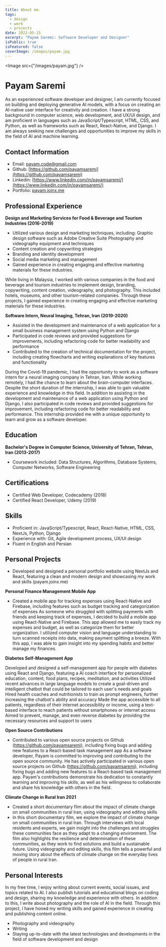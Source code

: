 ```yaml
---
title: About me.
tags:
  - design
  - work
  - projects
date: 2022-05-15
excerpt: "Payam Saremi: Software Developer and Designer"
isPublic: true
isFeatured: false
coverImage: /images/payam.jpg
---
```


<Image src={"/images/payam.jpg"} />

# Payam Saremi

As an experienced software developer and designer, I am currently focused on building and deploying generative AI models, with a focus on creating an AI-native user interface for creativity and creation. I have a strong background in computer science, web development, and UX/UI design, and am proficient in languages such as JavaScript/Typescript, HTML, CSS, and Python, as well as frameworks such as React, React-Native, and Django. I am always seeking new challenges and opportunities to improve my skills in the field of AI and machine learning.

## Contact Information

- Email: payam.code@gmail.com
- Github: [https://github.com/payamsaremi](https://github.com/payamsaremi)
- Linkedin: [https://www.linkedin.com/in/payamsaremi/](https://www.linkedin.com/in/payamsaremi/)
- Portfolio: [payam.joinx.me](payam.joinx.me)

## Professional Experience

**Design and Marketing Services for Food & Beverage and Tourism Industries (2016-2019)**

- Utilized various design and marketing techniques, including: Graphic design software such as Adobe Creative Suite Photography and videography equipment and techniques
- Content creation and copywriting strategies
- Branding and identity development
- Social media marketing and management
- Gained experience in creating engaging and effective marketing materials for these industries.

While living in Malaysia, I worked with various companies in the food and beverage and tourism industries to implement design, branding, copywriting, content creation, videography, and photography. This included hotels, museums, and other tourism-related companies. Through these projects, I gained experience in creating engaging and effective marketing materials for these industries.

**Software Intern, Neural Imaging, Tehran, Iran (2019-2020)**

- Assisted in the development and maintenance of a web application for a small business management system using Python and Django
- Participated in code reviews and provided suggestions for improvements, including refactoring code for better readability and performance
- Contributed to the creation of technical documentation for the project, including creating flowcharts and writing explanations of key features and functionality

During the Covid-19 pandemic, I had the opportunity to work as a software intern for a neural imaging company in Tehran, Iran. While working remotely, I had the chance to learn about the brain-computer interfaces. Despite the short duration of the internship, I was able to gain valuable experience and knowledge in this field. In addition to assisting in the development and maintenance of a web application using Python and Django, I also participated in code reviews and provided suggestions for improvement, including refactoring code for better readability and performance. This internship provided me with a unique opportunity to learn and grow as a software developer.

## Education

**Bachelor's Degree in Computer Science, University of Tehran, Tehran, Iran (2013-2017)**

- Coursework included: Data Structures, Algorithms, Database Systems, Computer Networks, Software Engineering

## Certifications

- Certified Web Developer, Codecademy (2018)
- Certified React Developer, Udemy (2019)

## Skills

- Proficient in: JavaScript/Typescript, React, React-Native, HTML, CSS, NextJs, Python, Django
- Experience with: Git, Agile development process, UX/UI design
- Fluent in English and Persian

## Personal Projects

- Developed and designed a personal portfolio website using NextJs and React, featuring a clean and modern design and showcasing my work and skills (payam.joinx.me)

**Personal Finance Management Mobile App**

- Created a mobile app for tracking expenses using React-Native and Firebase, including features such as budget tracking and categorization of expenses
  As someone who struggled with splitting payments with friends and keeping track of expenses, I decided to build a mobile app using React-Native and Firebase. This app allowed me to easily track my expenses and budget, as well as categorize them for better organization. I utilized computer vision and language understanding to turn scanned receipts into data, making payment splitting a breeze. With this app, I was able to gain insight into my spending habits and better manage my finances.

**Diabetes Self-Management App**

Developed and designed a self-management app for people with diabetes using React and Django, featuring a AI coach interface for personalized education, content, food plans, recipes, meditation, and activities
Utilized recent advances in large language models to create a goal-driven and intelligent chatbot that could be tailored to each user's needs and goals
Hired health coaches and nutritionists to train as prompt engineers, further increasing the chatbot's ability and accuracy
Made the app accessible to all patients, regardless of their internet accessibility or income, using a text-based interface to reach patients without smartphones or internet access
Aimed to prevent, manage, and even reverse diabetes by providing the necessary resources and support to users

**Open Source Contributions**

- Contributed to various open source projects on Github (https://github.com/payamsaremi), including fixing bugs and adding new features to a React-based task management app
  As a software developer, Payam is committed to improving and contributing to the open source community. He has actively participated in various open source projects on Github (https://github.com/payamsaremi), including fixing bugs and adding new features to a React-based task management app. Payam's contributions demonstrate his dedication to constantly learning and improving his skills, as well as his willingness to collaborate and share his knowledge with others in the field.

**Climate Change in Rural Iran 2021**

- Created a short documentary film about the impact of climate change on small communities in rural Iran, using videography and editing skills
- In this short documentary film, we explore the impact of climate change on small communities in rural Iran. Through interviews with local residents and experts, we gain insight into the challenges and struggles these communities face as they adapt to a changing environment. The film also highlights the resilience and determination of these communities, as they work to find solutions and build a sustainable future. Using videography and editing skills, this film tells a powerful and moving story about the effects of climate change on the everyday lives of people in rural Iran.

## Personal Interests

In my free time, I enjoy writing about current events, social issues, and topics related to AI. I also publish tutorials and educational blogs on coding and design, sharing my knowledge and experience with others. In addition to this, I write about photography and the role of AI in the field. Through this project, I have honed my writing skills and gained experience in creating and publishing content online.

- Photography and videography
- Writing
- Staying up-to-date with the latest technologies and developments in the field of software development and design
